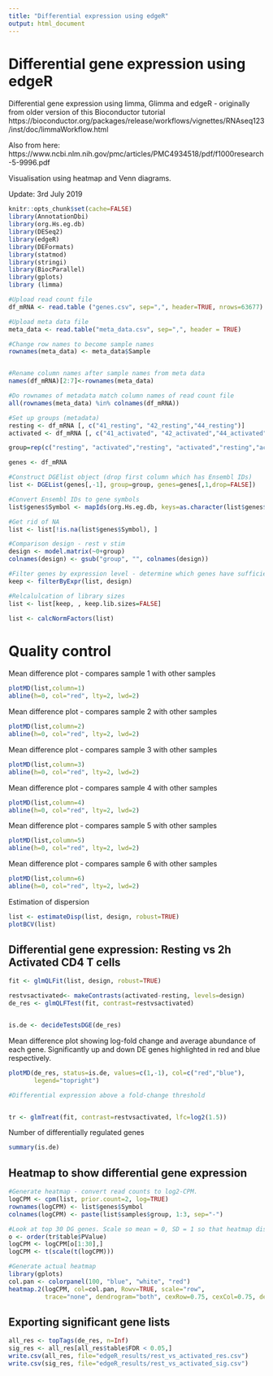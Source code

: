---
title: "Differential expression using edgeR"
output: html_document
---


# Differential gene expression using edgeR
Differential gene expression using limma, Glimma and edgeR - originally from older version of this Bioconductor tutorial https://bioconductor.org/packages/release/workflows/vignettes/RNAseq123/inst/doc/limmaWorkflow.html

Also from here: https://www.ncbi.nlm.nih.gov/pmc/articles/PMC4934518/pdf/f1000research-5-9996.pdf

Visualisation using heatmap and Venn diagrams.

Update: 3rd July 2019


```{r, include=FALSE}
knitr::opts_chunk$set(cache=FALSE)
library(AnnotationDbi)
library(org.Hs.eg.db)
library(DESeq2)
library(edgeR)
library(DEFormats)
library(statmod)
library(stringi)
library(BiocParallel)
library(gplots)
library (limma)
```

``` {r read count and metadata}
#Upload read count file
df_mRNA <- read.table ("genes.csv", sep=",", header=TRUE, nrows=63677)

#Upload meta data file
meta_data <- read.table("meta_data.csv", sep=",", header = TRUE)

#Change row names to become sample names
rownames(meta_data) <- meta_data$Sample


#Rename column names after sample names from meta data
names(df_mRNA)[2:7]<-rownames(meta_data)

#Do rownames of metadata match column names of read count file
all(rownames(meta_data) %in% colnames(df_mRNA))

#Set up groups (metadata)
resting <- df_mRNA [, c("41_resting", "42_resting","44_resting")]
activated <- df_mRNA [, c("41_activated", "42_activated","44_activated")]

group=rep(c("resting", "activated","resting", "activated","resting","activated"))

genes <- df_mRNA

```


``` {r edgeR}
#Construct DGElist object (drop first column which has Ensembl IDs)
list <- DGEList(genes[,-1], group=group, genes=genes[,1,drop=FALSE])

#Convert Ensembl IDs to gene symbols
list$genes$Symbol <- mapIds(org.Hs.eg.db, keys=as.character(list$genes$Geneid), keytype="ENSEMBL", column="SYMBOL")

#Get rid of NA
list <- list[!is.na(list$genes$Symbol), ]

#Comparison design - rest v stim
design <- model.matrix(~0+group)
colnames(design) <- gsub("group", "", colnames(design))

#Filter genes by expression level - determine which genes have sufficiently large counts to be retained in statistical analysis
keep <- filterByExpr(list, design)

#Relcalulcation of library sizes
list <- list[keep, , keep.lib.sizes=FALSE]

list <- calcNormFactors(list)

```

# Quality control

Mean difference plot - compares sample 1 with other samples

```{r quality control}
plotMD(list,column=1)
abline(h=0, col="red", lty=2, lwd=2)
```

Mean difference plot - compares sample 2 with other samples

```{r}
plotMD(list,column=2)
abline(h=0, col="red", lty=2, lwd=2)
```

Mean difference plot - compares sample 3 with other samples

```{r}
plotMD(list,column=3)
abline(h=0, col="red", lty=2, lwd=2)
```

Mean difference plot - compares sample 4 with other samples

```{r}
plotMD(list,column=4)
abline(h=0, col="red", lty=2, lwd=2)
```

Mean difference plot - compares sample 5 with other samples

```{r}
plotMD(list,column=5)
abline(h=0, col="red", lty=2, lwd=2)
```

Mean difference plot - compares sample 6 with other samples

```{r}
plotMD(list,column=6)
abline(h=0, col="red", lty=2, lwd=2)
```

Estimation of dispersion

```{r dispersion}
list <- estimateDisp(list, design, robust=TRUE)
plotBCV(list)

```


## Differential gene expression: Resting vs 2h Activated CD4 T cells

``` {r}

fit <- glmQLFit(list, design, robust=TRUE)

restvsactivated<- makeContrasts(activated-resting, levels=design)
de_res <- glmQLFTest(fit, contrast=restvsactivated)


is.de <- decideTestsDGE(de_res)


```

Mean difference plot showing log-fold change and average abundance of each gene. Significantly up and down DE genes highlighted in red and blue respectively.

```{r}
plotMD(de_res, status=is.de, values=c(1,-1), col=c("red","blue"),
       legend="topright")

#Differential expression above a fold-change threshold


tr <- glmTreat(fit, contrast=restvsactivated, lfc=log2(1.5))
```

Number of differentially regulated genes

``` {r}
summary(is.de)
```


## Heatmap to show differential gene expression

``` {r heatmap}

#Generate heatmap - convert read counts to log2-CPM.
logCPM <- cpm(list, prior.count=2, log=TRUE)
rownames(logCPM) <- list$genes$Symbol
colnames(logCPM) <- paste(list$samples$group, 1:3, sep="-")

#Look at top 30 DG genes. Scale so mean = 0, SD = 1 so that heatmap displays relative change for each gene
o <- order(tr$table$PValue)
logCPM <- logCPM[o[1:30],]
logCPM <- t(scale(t(logCPM)))

#Generate actual heatmap
library(gplots)
col.pan <- colorpanel(100, "blue", "white", "red")
heatmap.2(logCPM, col=col.pan, Rowv=TRUE, scale="row", 
          trace="none", dendrogram="both", cexRow=0.75, cexCol=0.75, density.info="none")
```

## Exporting significant gene lists

```{r}
all_res <- topTags(de_res, n=Inf)
sig_res <- all_res[all_res$table$FDR < 0.05,]
write.csv(all_res, file="edgeR_results/rest_vs_activated_res.csv")
write.csv(sig_res, file="edgeR_results/rest_vs_activated_sig.csv")

```

